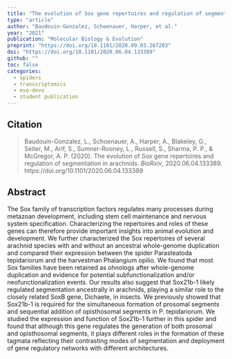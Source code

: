 ```yaml
---
title: "The evolution of Sox gene repertoires and regulation of segmentation in arachnids"
type: "article"
author: "Baudouin-Gonzalez, Schoenauer, Harper, et al."
year: "2021"
publication: "Molecular Biology & Evolution"
preprint: "https://doi.org/10.1101/2020.09.03.267203"
doi: "https://doi.org/10.1101/2020.06.04.133389"
github: ""
toc: false
categories:
  - spiders
  - transcriptomics
  - evo-devo
  - student publication
---
```


## Citation

> Baudouin-Gonzalez, L., Schoenauer, A., Harper, A., Blakeley, G., Seiter, M., Arif, S., Sumner-Rooney, L., Russell, S., Sharma, P. P., & McGregor, A. P. (2020). The evolution of Sox gene repertoires and regulation of segmentation in arachnids. *BioRxiv*, 2020.06.04.133389. https://doi.org/10.1101/2020.06.04.133389

## Abstract

The Sox family of transcription factors regulates many processes during metazoan development, including stem cell maintenance and nervous system specification. Characterizing the repertoires and roles of these genes can therefore provide important insights into animal evolution and development. We further characterized the Sox repertoires of several arachnid species with and without an ancestral whole-genome duplication and compared their expression between the spider Parasteatoda tepidariorum and the harvestman Phalangium opilio. We found that most Sox families have been retained as ohnologs after whole-genome duplication and evidence for potential subfunctionalization and/or neofunctionalization events. Our results also suggest that Sox21b-1 likely regulated segmentation ancestrally in arachnids, playing a similar role to the closely related SoxB gene, Dichaete, in insects. We previously showed that Sox21b-1 is required for the simultaneous formation of prosomal segments and sequential addition of opisthosomal segments in P. tepidariorum. We studied the expression and function of Sox21b-1 further in this spider and found that although this gene regulates the generation of both prosomal and opisthosomal segments, it plays different roles in the formation of these tagmata reflecting their contrasting modes of segmentation and deployment of gene regulatory networks with different architectures.